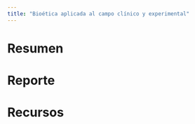```yaml
---
title: "Bioética aplicada al campo clínico y experimental"
---
```


# Resumen

# Reporte

# Recursos
